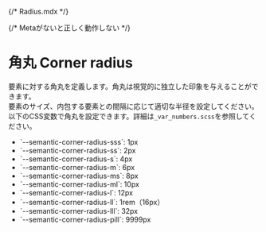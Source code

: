{/* Radius.mdx */}

{/* Metaがないと正しく動作しない */}

<Meta title="Tokens/角丸 Corner radius" />

# 角丸 Corner radius

要素に対する角丸を定義します。角丸は視覚的に独立した印象を与えることができます。  
要素のサイズ、内包する要素との間隔に応じて適切な半径を設定してください。  
以下のCSS変数で角丸を設定できます。詳細は`_var_numbers.scss`を参照してください。

<ul class="docs-size">
  <li class="docs-size_radius-sss">`--semantic-corner-radius-sss`: 1px</li>
  <li class="docs-size_radius-ss">`--semantic-corner-radius-ss`: 2px</li>
  <li class="docs-size_radius-s">`--semantic-corner-radius-s`: 4px</li>
  <li class="docs-size_radius-m">`--semantic-corner-radius-m`: 6px</li>
  <li class="docs-size_radius-ms">`--semantic-corner-radius-ms`: 8px</li>
  <li class="docs-size_radius-ml">`--semantic-corner-radius-ml`: 10px</li>
  <li class="docs-size_radius-l">`--semantic-corner-radius-l`: 12px</li>
  <li class="docs-size_radius-ll">
    `--semantic-corner-radius-ll`: 1rem（16px）
  </li>
  <li class="docs-size_radius-lll">`--semantic-corner-radius-lll`: 32px</li>
  <li class="docs-size_radius-pill">`--semantic-corner-radius-pill`: 9999px</li>
</ul>
